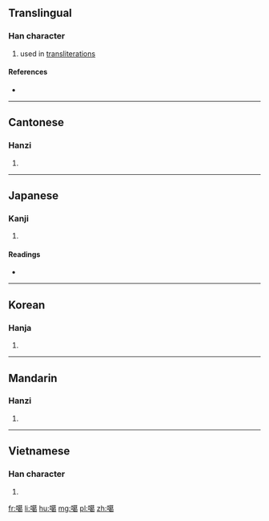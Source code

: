 ==Translingual==

===Han character===
{{Han char|rn=30|rad=口|as=13|sn=16|four=64027|canj=RTAV|ids=⿰口葛}}

# used in [[transliteration]]s

====References====
* {{Han ref|kx=0211.121|dkj=04426|hdz=10681.080|uh=5676|ud=22134|bh=BEBF|bd=48831}}

----

==Cantonese==

===Hanzi===
{{yue-hanzi|jyut=[[gaa1]]|y=ga1}}

# {{defn|lang=yue|sort=口13}}

----

==Japanese==

===Kanji===
{{ja-kanji|grade=|rs=口13}}

# {{defn|lang=ja|sort=口13}}

====Readings====
* {{ja-readings|on=[[かつ]] (katsu), [[かち]] (kachi)|kun=}}

----

==Korean==

===Hanja===
{{ko-hanja|hangeul=갈|rv=gal|mr=kal}}

# {{defn|lang=ko|sort=口13}}

----

==Mandarin==

===Hanzi===
{{cmn-hanzi|pin=[[gé]] ([[ge2]])|wg=ko<sup>2</sup>}}

# {{defn|lang=cmn|sort=口13}}

----

==Vietnamese==

===Han character===
{{vi-hantu|[[cát]], [[gắt]]|rs=口13}}

# {{defn|lang=vi|sort=口13}}

[[fr:噶]]
[[li:噶]]
[[hu:噶]]
[[mg:噶]]
[[pl:噶]]
[[zh:噶]]